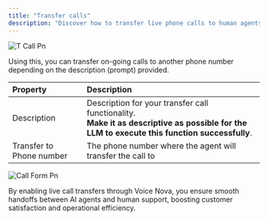 ```yaml
---
title: "Transfer calls"
description: "Discover how to transfer live phone calls to human agents using Bolna Voice AI, enabling seamless integration and workflow automation."
---
```


![T Call Pn](/images/t-call.png)

Using this, you can transfer on-going calls to another phone number depending on the description (prompt) provided.

| **Property**             | **Description**                                                                                                                                  |
| :----------------------- | :----------------------------------------------------------------------------------------------------------------------------------------------- |
| Description              | Description for your transfer call functionality.<br />**Make it as descriptive as possible for the LLM to execute this function successfully**. |
| Transfer to Phone number | The phone number where the agent will transfer the call to                                                                                       |

![Call Form Pn](/images/call-form.png)

By enabling live call transfers through Voice Nova, you ensure smooth handoffs between AI agents and human support, boosting customer satisfaction and operational efficiency.